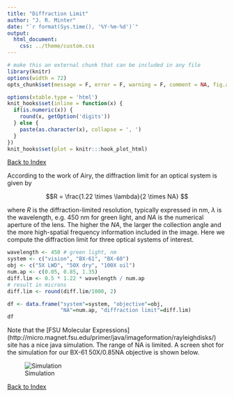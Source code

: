 ```yaml
---
title: "Diffraction Limit"
author: "J. R. Minter"
date: "`r format(Sys.time(), '%Y-%m-%d')`"
output:
  html_document:
    css: ../theme/custom.css
---
```


```r
# make this an external chunk that can be included in any file
library(knitr)
options(width = 72)
opts_chunk$set(message = F, error = F, warning = F, comment = NA, fig.align = 'center', dpi = 100, tidy = F, cache.path = '.cache/', fig.path = 'figure/')

options(xtable.type = 'html')
knit_hooks$set(inline = function(x) {
  if(is.numeric(x)) {
    round(x, getOption('digits'))
  } else {
    paste(as.character(x), collapse = ', ')
  }
})
knit_hooks$set(plot = knitr:::hook_plot_html)
```


[Back to Index](../README.html)

According to the work of Airy, the diffraction limit
for an optical system is given by

$$R = \frac{1.22 \times \lambda}{2 \times NA} $$

where $R$ is the diffraction-limited resolution,
typically expressed in nm, $\lambda$ is the wavelength,
e.g. 450 nm for green light, and $NA$ is the numerical
aperture of the lens. The higher the $NA$, the larger
the collection angle and the more high-spatial frequency
information included in the image. Here we compute the
diffraction limit for three optical systems of interest.

```r
wavelength <- 450 # green light, nm
system <- c("vision", "BX-61", "BX-60")
obj <- c("5X LWD", "50X dry", "100X oil")
num.ap <- c(0.05, 0.85, 1.35)
diff.lim <- 0.5 * 1.22 * wavelength / num.ap
# result in microns
diff.lim <- round(diff.lim/1000, 2)

df <- data.frame("system"=system, "objective"=obj,
                 "NA"=num.ap, "diffraction limit"=diff.lim)
df
```

Note that the [FSU Molecular Expressions]
(http://micro.magnet.fsu.edu/primer/java/imageformation/rayleighdisks/)
site has a nice java simulation. The range of NA is limited. A
screen shot for the simulation for our BX-61 50X/0.85NA objective
is shown below.

![Simulation](png/sim-fsu.png)

[Back to Index](../README.html)


